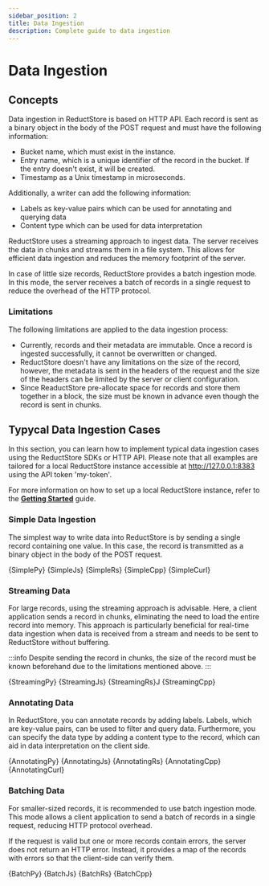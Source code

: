 ```yaml
---
sidebar_position: 2
title: Data Ingestion
description: Complete guide to data ingestion
---
```



<head>
    <link rel="canonical" href="https://www.reduct.store/docs/guides/data-ingestion"/>
</head>

# Data Ingestion

## Concepts

Data ingestion in ReductStore is based on HTTP API. Each record is sent as a binary object in the body of the POST request
and must have the following information:
* Bucket name, which must exist in the instance.
* Entry name, which is a unique identifier of the record in the bucket. If the entry doesn't exist, it will be created.
* Timestamp as a Unix timestamp in microseconds.

Additionally, a writer can add the following information:

* Labels as key-value pairs which can be used for annotating and querying data
* Content type which can be used for data interpretation

ReductStore uses a streaming approach to ingest data. The server receives the data in chunks and streams them in a file system. This allows for efficient data ingestion and reduces the memory footprint of the server.

In case of little size records, ReductStore provides a batch ingestion mode. In this mode, the server receives a batch of records in a single request to reduce the overhead of the HTTP protocol.


### Limitations

The following limitations are applied to the data ingestion process:

* Currently, records and their metadata are immutable. Once a record is ingested successfully, it cannot be overwritten or changed.
* ReductStore doesn't have any limitations on the size of the record, however, the metadata is sent in the headers of the request and the size of the headers can be limited by the server or client configuration.
* Since ReaductStore pre-allocate space for records and store them together in a block, the size must be known in advance even though the record is sent in chunks.

## Typycal Data Ingestion Cases

In this section, you can learn how to implement typical data ingestion cases using the ReductStore SDKs or HTTP API. Please note that all examples are tailored for a local ReductStore instance accessible at http://127.0.0.1:8383 using the API token 'my-token'.

For more information on how to set up a local ReductStore instance, refer to the [**Getting Started**](../getting-started) guide.


### Simple Data Ingestion

The simplest way to write data into ReductStore is by sending a single record containing one value. In this case, the record is transmitted as a binary object in the body of the POST request.


<Tabs>
    <TabItem value="Python">
        <CodeBlock language="python">
            {SimplePy}
        </CodeBlock>
    </TabItem>
    <TabItem value="JavaScript">
        <CodeBlock language="javascript">
            {SimpleJs}
        </CodeBlock>
    </TabItem>
    <TabItem value="Rust">
        <CodeBlock language="rust">
            {SimpleRs}
        </CodeBlock>
    </TabItem>
    <TabItem value="C++">
        <CodeBlock language="cpp">
            {SimpleCpp}
        </CodeBlock>
    </TabItem>
    <TabItem value="cURL">
        <CodeBlock language="bash">
            {SimpleCurl}
        </CodeBlock>
    </TabItem>
</Tabs>

### Streaming Data

For large records, using the streaming approach is advisable. Here, a client application sends a record in chunks, eliminating the need to load the entire record into memory. This approach is particularly beneficial for real-time data ingestion when data is received from a stream and needs to be sent to ReductStore without buffering.

:::info
Despite sending the record in chunks, the size of the record must be known beforehand due to the limitations mentioned above.
:::


<Tabs>
    <TabItem value="Python">
        <CodeBlock language="python">
            {StreamingPy}
        </CodeBlock>
    </TabItem>
    <TabItem value="JavaScript">
        <CodeBlock language="javascript">
            {StreamingJs}
        </CodeBlock>
    </TabItem>
    <TabItem value="Rust">
        <CodeBlock language="rust">
            {StreamingRs}J
        </CodeBlock>
    </TabItem>
    <TabItem value="C++">
        <CodeBlock language="cpp">
            {StreamingCpp}
        </CodeBlock>
    </TabItem>
</Tabs>

### Annotating Data

In ReductStore, you can annotate records by adding labels. Labels, which are key-value pairs, can be used to filter and query data. Furthermore, you can specify the data type by adding a content type to the record, which can aid in data interpretation on the client side.


<Tabs>
    <TabItem value="Python">
        <CodeBlock language="python">
            {AnnotatingPy}
        </CodeBlock>
    </TabItem>
    <TabItem value="JavaScript">
        <CodeBlock language="javascript">
            {AnnotatingJs}
        </CodeBlock>
    </TabItem>
    <TabItem value="Rust">
        <CodeBlock language="rust">
            {AnnotatingRs}
        </CodeBlock>
    </TabItem>
    <TabItem value="C++">
        <CodeBlock language="cpp">
            {AnnotatingCpp}
        </CodeBlock>
    </TabItem>
    <TabItem value="cURL">
        <CodeBlock language="bash">
            {AnnotatingCurl}
        </CodeBlock>
    </TabItem>
</Tabs>

### Batching Data

For smaller-sized records, it is recommended to use batch ingestion mode. This mode allows a client application to send a batch of records in a single request, reducing HTTP protocol overhead.

If the request is valid but one or more records contain errors, the server does not return an HTTP error. Instead, it provides a map of the records with errors so that the client-side can verify them.



<Tabs>
    <TabItem value="Python">
        <CodeBlock language="python">
            {BatchPy}
        </CodeBlock>
    </TabItem>
    <TabItem value="JavaScript">
        <CodeBlock language="javascript">
            {BatchJs}
        </CodeBlock>
    </TabItem>
    <TabItem value="Rust">
        <CodeBlock language="rust">
            {BatchRs}
        </CodeBlock>
    </TabItem>
    <TabItem
        value="C++">
        <CodeBlock language="cpp">
            {BatchCpp}
        </CodeBlock>
    </TabItem>
</Tabs>
